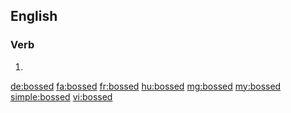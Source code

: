 ==English==

===Verb===
{{head|en|verb form}}

# {{en-past of|boss}}

[[de:bossed]]
[[fa:bossed]]
[[fr:bossed]]
[[hu:bossed]]
[[mg:bossed]]
[[my:bossed]]
[[simple:bossed]]
[[vi:bossed]]